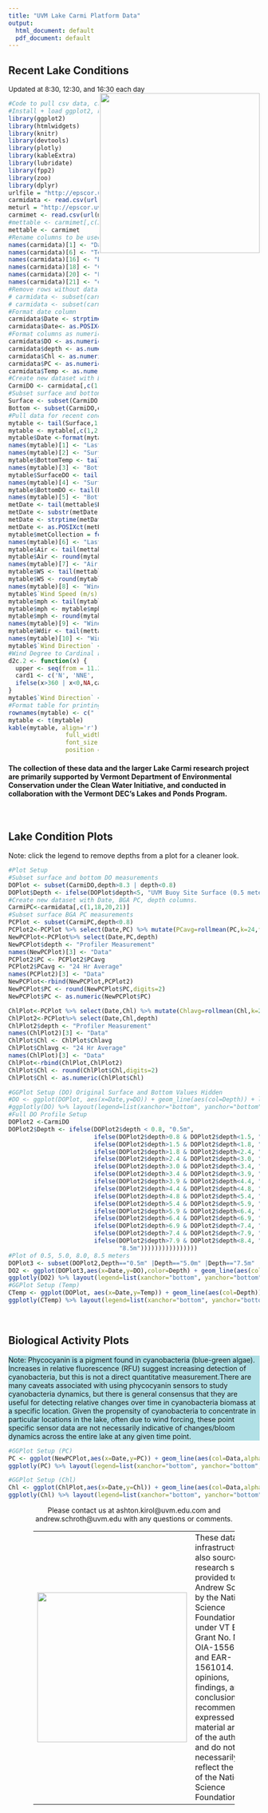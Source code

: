 ```yaml
---
title: "UVM Lake Carmi Platform Data"
output:
  html_document: default
  pdf_document: default
---
```


<!--Spinner code below from:
  http://www.menucool.com/9499/CSS-loading-spinner-with-a-semi-transparent-background-->

<style>
#cover-spin {
    position:fixed;
    width:100%;
    left:0;right:0;top:0;bottom:0;
    background-color: rgba(255,255,255,0.7);
    z-index:9999;
    display:none;
}

@-webkit-keyframes spin {
  from {-webkit-transform:rotate(0deg);}
  to {-webkit-transform:rotate(360deg);}
}

@keyframes spin {
  from {transform:rotate(0deg);}
  to {transform:rotate(360deg);}
}

#cover-spin::after {
    content:'';
    display:block;
    position:absolute;
    left:48%;top:40%;
    width:40px;height:40px;
    border-style:solid;
    border-color:black;
    border-top-color:transparent;
    border-width: 4px;
    border-radius:50%;
    -webkit-animation: spin .8s linear infinite;
    animation: spin .8s linear infinite;
}
</style>

<div id="cover-spin"></div>

<script>
document.getElementById('cover-spin').style.display = 'block';
</script>

<h2>Recent Lake Conditions</h2>
<span style="font-size: 10pt;">Updated at 8:30, 12:30, and 16:30 each day</span>
<img align="right" height="320" src="https://raw.githubusercontent.com/AKirol/Lake-Carmi/master/images/platform.png">

```r
#Code to pull csv data, create current condition table:
#Install + load ggplot2, htmlwidgets, knitr, devtools, plotly, kableExtra
library(ggplot2)
library(htmlwidgets)
library(knitr)
library(devtools)
library(plotly) 
library(kableExtra)
library(lubridate)
library(fpp2)
library(zoo)
library(dplyr)
urlfile = "http://epscor.uvm.edu/LakeCarmi/CarmiData-LatestPFLData.csv"
carmidata <- read.csv(url(urlfile), skip=1)
meturl = "http://epscor.uvm.edu/LakeCarmi/CarmiData-LatestMetData.csv"
carmimet <- read.csv(url(meturl), stringsAsFactors = F)
#mettable <- carmimet[,c(3,4,9)]
mettable <- carmimet
#Rename columns to be used
names(carmidata)[1] <- "Date"
names(carmidata)[6] <- "Temp"
names(carmidata)[16] <- "DO"
names(carmidata)[18] <- "Chl"
names(carmidata)[20] <- "PC"
names(carmidata)[21] <- "depth"
#Remove rows without data.
# carmidata <- subset(carmidata, Date !="TIMESTAMP" & Date !="TS")
# carmidata <- subset(carmidata, CR1000 !="Smp")
#Format date column
carmidata$Date <- strptime(carmidata$Date, "%Y-%m-%d %H:%M:%S")
carmidata$Date<- as.POSIXct(carmidata$Date)
#Format columns as numeric
carmidata$DO <- as.numeric(carmidata$DO)
carmidata$depth <- as.numeric(carmidata$depth)
carmidata$Chl <- as.numeric(carmidata$Chl)
carmidata$PC <- as.numeric(carmidata$PC)
carmidata$Temp <- as.numeric(carmidata$Temp)
#Create new dataset with Date, Temp, DO, depth columns.
CarmiDO <- carmidata[,c(1,6,16,21)]
#Subset surface and bottom DO measurements
Surface <- subset(CarmiDO,depth<0.8)
Bottom <- subset(CarmiDO,depth>8.3)
#Pull data for recent conditions table, rename, format
mytable <- tail(Surface,1)
mytable <- mytable[,c(1,2)]
mytable$Date <-format(mytable$Date,format='%B %d, %Y %H:00')
names(mytable)[1] <- "Last Platform Collection"
names(mytable)[2] <- "Surface Temperature (*C)"
mytable$BottomTemp <- tail(Bottom$Temp,1)
names(mytable)[3] <- "Bottom Temperature (*C)"
mytable$SurfaceDO <- tail(Surface$DO,1)
names(mytable)[4] <- "Surface Dissolved Oxygen (mg/L)"
mytable$BottomDO <- tail(Bottom$DO,1)
names(mytable)[5] <- "Bottom Dissolved Oxygen (mg/L)"
metDate <- tail(mettable$Date, 1)
metDate <- substr(metDate, 1, nchar(metDate)-1)
metDate <- strptime(metDate, "%Y-%m-%d %H:%M:%S", tz="GMT")
metDate <- as.POSIXct(metDate)
mytable$metCollection = format(metDate, format='%B %d, %Y %H:%M', tz="")
names(mytable)[6] <- "Last Met Collection"
mytable$Air <- tail(mettable$Temperature,1)
mytable$Air <- round(mytable$Air,digits=2)
names(mytable)[7] <- "Air Temperature (*C)"
mytable$WS <- tail(mettable$Wind.Speed,1)
mytable$WS <- round(mytable$WS,digits=2)
names(mytable)[8] <- "Wind Speed (m/s)"
mytable$`Wind Speed (m/s)`<- as.numeric(mytable$`Wind Speed (m/s)`)
mytable$mph <- tail(mytable$`Wind Speed (m/s)`,1)
mytable$mph <- mytable$mph*2.237
mytable$mph <- round(mytable$mph,digits=2)
names(mytable)[9] <- "Wind Speed (mph)"
mytable$Wdir <- tail(mettable$Wind.Direction,1)
names(mytable)[10] <- "Wind Direction"
mytable$`Wind Direction` <- as.numeric(mytable$`Wind Direction`)
#Wind Degree to Cardinal Function
d2c.2 <- function(x) {
  upper <- seq(from = 11.25, by = 22.5, length.out = 17)
  card1 <- c('N', 'NNE', 'NE', 'ENE', 'E', 'ESE', 'SE', 'SSE', 'S', 'SSW', 'SW', 'WSW', 'W', 'WNW', 'NW', 'NNW', 'N')
  ifelse(x>360 | x<0,NA,card1[findInterval(x,upper,rightmost.closed = T)+1])
}
mytable$`Wind Direction` <- d2c.2(mytable$`Wind Direction`)
#Format table for printing
rownames(mytable) <- c(" ")
mytable <- t(mytable)
kable(mytable, align='r') %>% kable_styling(bootstrap_options = c("striped", "hover"),
                full_width = F,
                font_size = 12,
                position = "left")
```
<h4>The collection of these data and the larger Lake Carmi research project are primarily supported by Vermont Department of Environmental Conservation under the Clean Water Initiative, and conducted in collaboration with the Vermont DEC's Lakes and Ponds Program.</h4>
<br>
   
<h2>Lake Condition Plots</h2>
Note: click the legend to remove depths from a plot for a cleaner look.

```r
#Plot Setup
#Subset surface and bottom DO measurements
DOPlot <- subset(CarmiDO,depth>8.3 | depth<0.8)
DOPlot$Depth <- ifelse(DOPlot$depth<5, "UVM Buoy Site Surface (0.5 meter depth)", "UVM Buoy Site Bottom (8.5 meter depth)")
#Create new dataset with Date, BGA PC, depth columns.
CarmiPC<-carmidata[,c(1,18,20,21)]
#Subset surface BGA PC measurements
PCPlot <- subset(CarmiPC,depth<0.8)
PCPlot2<-PCPlot %>% select(Date,PC) %>% mutate(PCavg=rollmean(PC,k=24,fill=NA))
NewPCPlot<-PCPlot%>% select(Date,PC,depth)
NewPCPlot$depth <- "Profiler Measurement"
names(NewPCPlot)[3] <- "Data"
PCPlot2$PC <- PCPlot2$PCavg
PCPlot2$PCavg <- "24 Hr Average"
names(PCPlot2)[3] <- "Data"
NewPCPlot<-rbind(NewPCPlot,PCPlot2)
NewPCPlot$PC <- round(NewPCPlot$PC,digits=2)
NewPCPlot$PC <- as.numeric(NewPCPlot$PC)

ChlPlot<-PCPlot %>% select(Date,Chl) %>% mutate(Chlavg=rollmean(Chl,k=24,fill=NA))
ChlPlot2<-PCPlot%>% select(Date,Chl,depth)
ChlPlot2$depth <- "Profiler Measurement"
names(ChlPlot2)[3] <- "Data"
ChlPlot$Chl <- ChlPlot$Chlavg
ChlPlot$Chlavg <- "24 Hr Average"
names(ChlPlot)[3] <- "Data"
ChlPlot<-rbind(ChlPlot,ChlPlot2)
ChlPlot$Chl <- round(ChlPlot$Chl,digits=2)
ChlPlot$Chl <- as.numeric(ChlPlot$Chl)

#GGPlot Setup (DO) Original Surface and Bottom Values Hidden
#DO <- ggplot(DOPlot, aes(x=Date,y=DO)) + geom_line(aes(col=Depth)) + labs(title="Lake Carmi Dissolved Oxygen", y="DO (mg/L)", x="Date") + scale_y_continuous(breaks=seq(0,16,2), expand = c(0, 0), limits = c(0, 16)) + theme(legend.title=element_blank(), legend.position="bottom") + scale_color_manual(labels = c("UVM Buoy Site Surface (0.5 meter depth)", "UVM Buoy Site Bottom (8.5 meter depth)"), values=(c("UVM Buoy Site Surface (0.5 meter depth)"="blue", "UVM Buoy Site Bottom (8.5 meter depth)"="red")))
#ggplotly(DO) %>% layout(legend=list(xanchor="bottom", yanchor="bottom",y=0.01,xanchor="left",x=0.01))
#Full DO Profile Setup
DOPlot2 <-CarmiDO
DOPlot2$Depth <- ifelse(DOPlot2$depth < 0.8, "0.5m",
                        ifelse(DOPlot2$depth>0.8 & DOPlot2$depth<1.5, "1.0m",
                        ifelse(DOPlot2$depth>1.5 & DOPlot2$depth<1.8, "1.5m",
                        ifelse(DOPlot2$depth>1.8 & DOPlot2$depth<2.4, "2.0m", 
                        ifelse(DOPlot2$depth>2.4 & DOPlot2$depth<3.0, "2.5m",
                        ifelse(DOPlot2$depth>3.0 & DOPlot2$depth<3.4, "3.0m",
                        ifelse(DOPlot2$depth>3.4 & DOPlot2$depth<3.9, "3.5m",
                        ifelse(DOPlot2$depth>3.9 & DOPlot2$depth<4.4, "4.0m",
                        ifelse(DOPlot2$depth>4.4 & DOPlot2$depth<4.8, "4.5m",
                        ifelse(DOPlot2$depth>4.8 & DOPlot2$depth<5.4, "5.0m",
                        ifelse(DOPlot2$depth>5.4 & DOPlot2$depth<5.9, "5.5m",
                        ifelse(DOPlot2$depth>5.9 & DOPlot2$depth<6.4, "6.0m",
                        ifelse(DOPlot2$depth>6.4 & DOPlot2$depth<6.9, "6.5m",
                        ifelse(DOPlot2$depth>6.9 & DOPlot2$depth<7.4, "7.0m",
                        ifelse(DOPlot2$depth>7.4 & DOPlot2$depth<7.9, "7.5m",
                        ifelse(DOPlot2$depth>7.9 & DOPlot2$depth<8.4, "8.0m",
                               "8.5m"))))))))))))))))
#Plot of 0.5, 5.0, 8.0, 8.5 meters
DOPlot3 <- subset(DOPlot2,Depth=="0.5m" |Depth=="5.0m" |Depth=="7.5m" | Depth=="8.0m" | Depth=="8.5m")
DO2 <- ggplot(DOPlot3,aes(x=Date,y=DO),color=Depth) + geom_line(aes(col=Depth)) + labs(title="Lake Carmi Dissolved Oxygen", y="Dissolved Oxygen (mg/L)", x="Date", Depth="Legend") + scale_y_continuous(breaks=seq(0,16,2), expand = c(0, 0), limits = c(0, 16)) + scale_color_brewer(palette="Set1")
ggplotly(DO2) %>% layout(legend=list(xanchor="bottom", yanchor="bottom",y=0.01,xanchor="left",x=0.01))
#GGPlot Setup (Temp) 
CTemp <- ggplot(DOPlot, aes(x=Date,y=Temp)) + geom_line(aes(col=Depth)) + labs(title="Lake Carmi Water Temperature", y="Temperature (*C)", x="Date") + scale_y_continuous(breaks=seq(0,40,2)) + theme(legend.title=element_blank(), legend.position="bottom") + scale_color_brewer(palette="Set1") 
ggplotly(CTemp) %>% layout(legend=list(xanchor="bottom", yanchor="bottom",y=0.01,xanchor="left",x=0.01))
```
<br>
<h2>Biological Activity Plots</h2>
<p style="background-color:powderblue;">Note: Phycocyanin is a pigment found in cyanobacteria (blue-green algae). Increases in relative fluorescence (RFU) suggest increasing detection of cyanobacteria, but this is not a direct quantitative measurement.There are many caveats associated with using phycocyanin sensors to study cyanobacteria dynamics, but there is general consensus that they are useful for detecting relative changes over time in cyanobacteria biomass at a specific location. Given the propensity of cyanobacteria to concentrate in particular locations in the lake, often due to wind forcing, these point specific sensor data are not necessarily indicative of changes/bloom dynamics across the entire lake at any given time point.</p>
```r
#GGPlot Setup (PC)
PC <- ggplot(NewPCPlot,aes(x=Date,y=PC)) + geom_line(aes(col=Data,alpha=Data),size=0.6) + labs(title="Lake Carmi Blue Green Algae Phycocyanin (~0.5 meters)", y="PC (RFU)", x="Date") + scale_y_continuous(breaks=seq(0,11,2), limits = c(0, 11))+ theme(legend.title=element_blank(), legend.position="bottom") + scale_color_manual(values=(c("24 Hr Average"="red","Profiler Measurement"="steelblue2")))+scale_alpha_manual(values = c(1, 0.5))
ggplotly(PC) %>% layout(legend=list(xanchor="bottom", yanchor="bottom",y=0.01,xanchor="left",x=0.01))
```

```r
#GGPlot Setup (Chl)
Chl <- ggplot(ChlPlot,aes(x=Date,y=Chl)) + geom_line(aes(col=Data,alpha=Data),size=0.6) + labs(title="Lake Carmi Chlorophyll (~0.5 meters)", y="Chl (RFU)", x="Date") + scale_y_continuous(breaks=seq(0,12,2), limits = c(0, 12))+ theme(legend.title=element_blank(), legend.position="bottom") + scale_color_manual(values=(c("24 Hr Average"="red","Profiler Measurement"="steelblue2")))+scale_alpha_manual(values = c(1, 0.5))
ggplotly(Chl) %>% layout(legend=list(xanchor="bottom", yanchor="bottom",y=0.01,xanchor="left",x=0.01))
```

<p style="text-align:center">Please contact us at ashton.kirol@uvm.edu.com and andrew.schroth@uvm.edu with any questions or comments.</p>

<table style="width: 80%; border: 0px; margin-left:auto; margin-right:auto"><tr><td><img src="https://raw.githubusercontent.com/AKirol/Lake-Carmi/master/images/NSF.png" style="width: 300px"></td><td style="vertical-align: middle">These data and infrastructure are also sourced in research support provided to Andrew Schroth by the National Science Foundation under under VT EPSCoR Grant No. NSF OIA-1556770 and EAR-1561014. Any opinions, findings, and conclusions or recommendations expressed in this material are those of the author(s) and do not necessarily reflect the views of the National Science Foundation.</td></tr></table>
<br>

<script>
document.getElementById('cover-spin').style.display = 'none';
</script>
